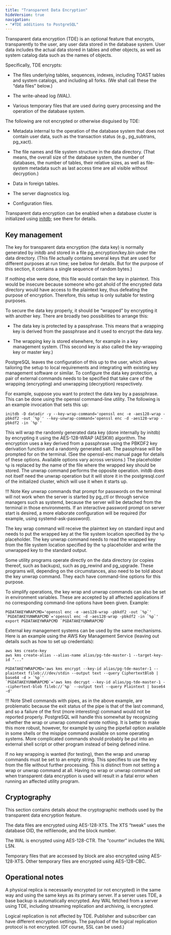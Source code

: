 ```yaml
---
title: "Transparent Data Encryption"
hideVersion: true
navigation:
- "#TDE additions to PostgreSQL"
---
```


Transparent data encryption (TDE) is an optional feature that encrypts, transparently to the user, any user data stored in the database system. User data includes the actual data stored in tables and other objects, as well as system catalog data such as the names of objects.

Specifically, TDE encrypts:

- The files underlying tables, sequences, indexes, including TOAST tables and system catalogs, and including all forks. (We shall call these the “data files” below.)

- The write-ahead log (WAL).

- Various temporary files that are used during query processing and the operation of the database system.

The following are not encrypted or otherwise disguised by TDE:

- Metadata internal to the operation of the database system that does not contain user data, such as the transaction status (e.g., pg_subtrans, pg_xact).

- The file names and file system structure in the data directory. (That means, the overall size of the database system, the number of databases, the number of tables, their relative sizes, as well as file-system metadata such as last access time are all visible without decryption.)

- Data in foreign tables.

- The server diagnostics log.

- Configuration files.

Transparent data encryption can be enabled when a database cluster is initialized using [initdb](/initdb); see there for details.

## Key management
The key for transparent data encryption (the data key) is normally generated by initdb and stored in a file pg_encryption/key.bin under the data directory. (This file actually contains several keys that are used for different purposes at run time; see below for details. But for the purpose of this section, it contains a single sequence of random bytes.)

If nothing else were done, this file would contain the key in plaintext. This would be insecure because someone who got ahold of the encrypted data directory would have access to the plaintext key, thus defeating the purpose of encryption. Therefore, this setup is only suitable for testing purposes.

To secure the data key properly, it should be “wrapped” by encrypting it with another key. There are broadly two possibilities to arrange this:

- The data key is protected by a passphrase. This means that a wrapping key is derived from the passphrase and it used to encrypt the data key.

- The wrapping key is stored elsewhere, for example in a key management system. (This second key is also called the key-wrapping key or master key.)

PostgreSQL leaves the configuration of this up to the user, which allows tailoring the setup to local requirements and integrating with existing key management software or similar. To configure the data key protection, a pair of external commands needs to be specified that take care of the wrapping (encrypting) and unwrapping (decryption) respectively.

For example, suppose you want to protect the data key by a passphrase. This can be done using the openssl command-line utility. The following is an example invocation that sets this up:

```shell
initdb -D datadir -y --key-wrap-command='openssl enc -e -aes128-wrap -pbkdf2 -out `%p`' --key-unwrap-command='openssl enc -d -aes128-wrap -pbkdf2 -in `%p`'
```

This will wrap the randomly generated data key (done internally by initdb) by encrypting it using the AES-128-WRAP (AESKW) algorithm. The encryption uses a key derived from a passphrase using the PBKDF2 key derivation function and a randomly generated salt. The passphrase will be prompted for on the terminal. (See the openssl-enc manual page for details of these options. Available options vary across versions.) The placeholder `%p` is replaced by the name of the file where the wrapped key should be stored. The unwrap command performs the opposite operation. initdb does not itself need the unwrap operation but it will store it in the postgresql.conf of the initialized cluster, which will use it when it starts up.

!!! Note
    Key unwrap commands that prompt for passwords on the terminal will not work when the server is started by pg_ctl or through service managers such as systemd, because the server will be detached from the terminal in those environments. If an interactive password prompt on server start is desired, a more elaborate configuration will be required (for example, using systemd-ask-password).

The key wrap command will receive the plaintext key on standard input and needs to put the wrapped key at the file system location specified by the `%p` placeholder. The key unwrap command needs to read the wrapped key from the file system location specified by the `%p` placeholder and write the unwrapped key to the standard output.

Some utility programs operate directly on the data directory (or copies thereof, such as backups), such as pg_rewind and pg_upgrade. These programs will, depending on the circumstances, also need to be told about the key unwrap command. They each have command-line options for this purpose.

To simplify operations, the key wrap and unwrap commands can also be set in environment variables. These are accepted by all affected applications if no corresponding command-line options have been given. Example:

```shell
PGDATAKEYWRAPCMD='openssl enc -e -aes128-wrap -pbkdf2 -out `%p`'
`PGDATAKEYUNWRAPCMD`='openssl enc -d -aes128-wrap -pbkdf2 -in `%p`'
export PGDATAKEYWRAPCMD `PGDATAKEYUNWRAPCMD`
```

External key management systems can be used by the same mechanisms. Here is an example using the AWS Key Management Service (leaving out details such as how to set up credentials):

```shell
aws kms create-key
aws kms create-alias --alias-name alias/pg-tde-master-1 --target-key-id "..."
```

```shell
PGDATAKEYWRAPCMD='aws kms encrypt --key-id alias/pg-tde-master-1 --plaintext fileb:///dev/stdin --output text --query CiphertextBlob | base64 -d > `%p`'
`PGDATAKEYUNWRAPCMD`='aws kms decrypt --key-id alias/pg-tde-master-1 --ciphertext-blob fileb://`%p` --output text --query Plaintext | base64 -d'
```

!!! Note
    Shell commands with pipes, as in the above example, are problematic because the exit status of the pipe is that of the last command, and so a failure of the first (more interesting) command would not be reported properly. PostgreSQL will handle this somewhat by recognizing whether the wrap or unwrap command wrote nothing. It is better to make this more robust, however, for example by using the pipefail option available in some shells or the mispipe command available on some operating systems. More complicated commands should probably be put into an external shell script or other program instead of being defined inline.

If no key wrapping is wanted (for testing), then the wrap and unwrap commands must be set to an empty string. This specifies to use the key from the file without further processing. This is distinct from not setting a wrap or unwrap command at all. Having no wrap or unwrap command set when transparent data encryption is used will result in a fatal error when running an affected utility program.

## Cryptography

This section contains details about the cryptographic methods used by the transparent data encryption feature.

The data files are encrypted using AES-128-XTS. The XTS “tweak” uses the database OID, the relfilenode, and the block number.

The WAL is encrypted using AES-128-CTR. The “counter” includes the WAL LSN.

Temporary files that are accessed by block are also encrypted using AES-128-XTS. Other temporary files are encrypted using AES-128-CBC.

## Operational notes

A physical replica is necessarily encrypted (or not encrypted) in the same way and using the same keys as its primary server. If a server uses TDE, a base backup is automatically encrypted. Any WAL fetched from a server using TDE, including streaming replication and archiving, is encrypted.

Logical replication is not affected by TDE. Publisher and subscriber can have different encryption settings. The payload of the logical replication protocol is not encrypted. (Of course, SSL can be used.)